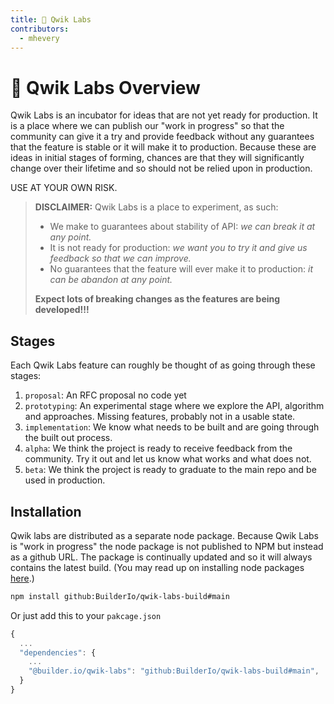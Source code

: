 ```yaml
---
title: 🧪 Qwik Labs
contributors:
  - mhevery
---
```


# 🧪 Qwik Labs Overview

Qwik Labs is an incubator for ideas that are not yet ready for production. It is a place where we can publish our "work in progress" so that the community can give it a try and provide feedback without any guarantees that the feature is stable or it will make it to production. Because these are ideas in initial stages of forming, chances are that they will significantly change over their lifetime and so should not be relied upon in production. 

USE AT YOUR OWN RISK.

> **DISCLAIMER:** Qwik Labs is a place to experiment, as such:
> - We make to guarantees about stability of API: _we can break it at any point._
> - It is not ready for production: _we want you to try it and give us feedback so that we can improve._
> - No guarantees that the feature will ever make it to production: _it can be abandon at any point._
>
> **Expect lots of breaking changes as the features are being developed!!!**

## Stages

Each Qwik Labs feature can roughly be thought of as going through these stages:
1. `proposal`: An RFC proposal no code yet
2. `prototyping`: An experimental stage where we explore the API, algorithm and approaches. Missing features, probably not in a usable state.
3. `implementation`: We know what needs to be built and are going through the built out process.
4. `alpha`: We think the project is ready to receive feedback from the community. Try it out and let us know what works and what does not.
5. `beta`: We think the project is ready to graduate to the main repo and be used in production.

## Installation

Qwik labs are distributed as a separate node package. Because Qwik Labs is "work in progress" the node package is not published to NPM but instead as a github URL. The package is continually updated and so it will always contains the latest build. (You may read up on installing node packages [here](https://docs.npmjs.com/cli/v8/commands/npm-install).)


```sh
npm install github:BuilderIo/qwik-labs-build#main
```

Or just add this to your `pakcage.json`

```javascript
{
  ...
  "dependencies": {
    ...
    "@builder.io/qwik-labs": "github:BuilderIo/qwik-labs-build#main",
  }
}
```